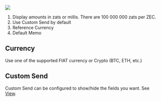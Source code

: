 
![](./general/2024-03-10_22-35-44.png)

1. Display amounts in zats or millis. There are 100 000 000 zats per ZEC.
1. Use Custom Send by default
1. Reference Currency
1. Default Memo

## Currency
Use one of the supported FIAT currency or Crypto (BTC, ETH, etc.)

## Custom Send
Custom Send can be configured to show/hide the
fields you want.
See [View](/settings/view#custom-send).
